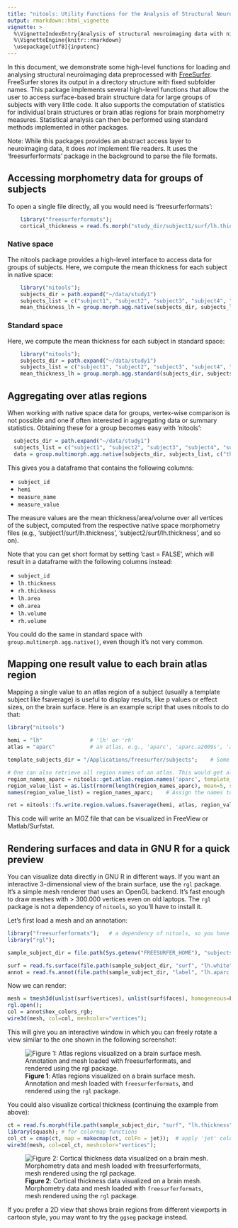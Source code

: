 ```yaml
---
title: "nitools: Utility Functions for the Analysis of Structural Neuroimaging Data in GNU R"
output: rmarkdown::html_vignette
vignette: >
  %\VignetteIndexEntry{Analysis of structural neuroimaging data with nitools}
  %\VignetteEngine{knitr::rmarkdown}
  \usepackage[utf8]{inputenc}
---
```


In this document, we demonstrate some high-level functions for loading and analysing structural neuroimaging data preprocessed with [FreeSurfer](https://surfer.nmr.mgh.harvard.edu). FreeSurfer stores its output in a directory structure with fixed subfolder names. This package implements several high-level functions that allow the user to access surface-based brain structure data for large groups of subjects with very little code. It also supports the computation of statistics for individual brain structures or brain atlas regions for brain morphometry measures. Statistical analysis can then be performed using standard methods implemented in other packages.

Note: While this packages provides an abstract access layer to neuroimaging data, it does *not* implement file readers. It uses the 'freesurferformats' package in the background to parse the file formats.

## Accessing morphometry data for groups of subjects


To open a single file directly, all you would need is 'freesurferformats':

```r
    library("freesurferformats");
    cortical_thickness = read.fs.morph("study_dir/subject1/surf/lh.thickness");
```


### Native space

The nitools package provides a high-level interface to access data for groups of subjects. Here, we compute the mean thickness for each subject in native space:

```r
    library("nitools");
    subjects_dir = path.expand("~/data/study1")
    subjects_list = c("subject1", "subject2", "subject3", "subject4", "subject5")
    mean_thickness_lh = group.morph.agg.native(subjects_dir, subjects_list, "thickness", "lh", agg_fun=mean)
```


### Standard space

Here, we compute the mean thickness for each subject in standard space:

```r
    library("nitools");
    subjects_dir = path.expand("~/data/study1")
    subjects_list = c("subject1", "subject2", "subject3", "subject4", "subject5")
    mean_thickness_lh = group.morph.agg.standard(subjects_dir, subjects_list, "thickness", "lh", fwhm="10", agg_fun=mean)
```


## Aggregating over atlas regions

When working with native space data for groups, vertex-wise comparison is not possible and one if often interested in aggregating data or summary statistics. Obtaining these for a group becomes easy with 'nitools':


```r
  subjects_dir = path.expand("~/data/study1")
  subjects_list = c("subject1", "subject2", "subject3", "subject4", "subject5")  # You may want to read them from a subjects file instead if you have many
  data = group.multimorph.agg.native(subjects_dir, subjects_list, c("thickness", "area", "volume"), c("lh", "rh"), agg_fun = mean);
```

This gives you a dataframe that contains the following columns:

* `subject_id`
* `hemi`
* `measure_name`
* `measure_value`

The measure values are the mean thickness/area/volume over all vertices of the subject, computed from the respective native space morphometry files (e.g., 'subject1/surf/lh.thickness', 'subject2/surf/lh.thickness', and so on).

Note that you can get short format by setting 'cast = FALSE', which will result in a dataframe with the following columns instead:

* `subject_id`
* `lh.thickness`
* `rh.thickness`
* `lh.area`
* `eh.area`
* `lh.volume`
* `rh.volume`

You could do the same in standard space with `group.multimorph.agg.native()`, even though it's not very common.


## Mapping one result value to each brain atlas region

Mapping a single value to an atlas region of a subject (usually a template subject like fsaverage) is useful to display results, like p values or effect sizes, on the brain surface. Here is an example script that uses nitools to do that:

```r
library("nitools")

hemi = "lh"               # 'lh' or 'rh'
atlas = "aparc"           # an atlas, e.g., 'aparc', 'aparc.a2009s', 'aparc.DKTatlas'

template_subjects_dir = "/Applications/freesurfer/subjects";    # Some directory where we can find fsaverage. This can be omitted if FREESURFER_HOME is set, the function will find fsaverage in there by default.

# One can also retrieve all region names of an atlas. This would get all 36 aparc regions:
region_names_aparc = nitools::get.atlas.region.names('aparc', template_subjects_dir=template_subjects_dir);
region_value_list = as.list(rnorm(length(region_names_aparc), mean=5, sd=1.5)); # assign some random normal values for this example. One would put effect size values or whatever here. The order of values has to match the order of the region names.
names(region_value_list) = region_names_aparc;    # Assign the names to the values.

ret = nitools::fs.write.region.values.fsaverage(hemi, atlas, region_value_list, output_file="/tmp/spread.mgz", template_subjects_dir=template_subjects_dir, show_freeview_tip=TRUE);
```

This code will write an MGZ file that can be visualized in FreeView or Matlab/Surfstat.


## Rendering surfaces and data in GNU R for a quick preview

You can visualize data directly in GNU R in different ways. If you want an interactive 3-dimensional view of the brain surface, use the `rgl` package. It's a simple mesh renderer that uses an OpenGL backend. It's fast enough to draw meshes with > 300.000 vertices even on old laptops. The `rgl` package is not a dependency of `nitools`, so you'll have to install it.

Let's first load a mesh and an annotation:

```r
library("freesurferformats");   # a dependency of nitools, so you have it already
library("rgl");

sample_subject_dir = file.path(Sys.getenv("FREESURFER_HOME"), "subjects", "bert");       # or whatever you prefer

surf = read.fs.surface(file.path(sample_subject_dir, "surf", "lh.white"));
annot = read.fs.annot(file.path(sample_subject_dir, "label", "lh.aparc.annot"));
```

Now we can render:

```r
mesh = tmesh3d(unlist(surf$vertices), unlist(surf$faces), homogeneous=FALSE);
rgl.open();
col = annot$hex_colors_rgb;
wire3d(mesh, col=col, meshcolor="vertices");
```

This will give you an interactive window in which you can freely rotate a view similar to the one shown in the following screenshot:

![**Figure 1**: Atlas regions visualized on a brain surface mesh. Annotation and mesh loaded with `freesurferformats`, and rendered using the `rgl` package.](rgl_brain_aparc.jpg)


You could also visualize cortical thickness (continuing the example from above):

```r
ct = read.fs.morph(file.path(sample_subject_dir, "surf", "lh.thickness"))   # Load some data to visualize, cortical thickness here
library(squash); # for colormap functions
col_ct = cmap(ct, map = makecmap(ct, colFn = jet));  # apply 'jet' colormap to data
wire3d(mesh, col=col_ct, meshcolor="vertices");
```


![**Figure 2**: Cortical thickness data visualized on a brain mesh. Morphometry data and mesh loaded with `freesurferformats`, mesh rendered using the `rgl` package.](rgl_brain_ct.jpg)


If you prefer a 2D view that shows brain regions from different viewports in cartoon style, you may want to try the `ggseg` package instead.

